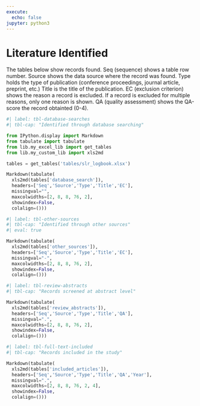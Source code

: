 ```yaml
---
execute:
  echo: false
jupyter: python3
---
```

# Literature Identified {#appendix-e}

The tables below show records found. Seq (sequence) shows a table row number. Source shows the data source where the record was found. Type holds the type of publication (conference proceedings, journal article, preprint, etc.) Title is the title of the publication. EC (exclusion criterion) shows the reason a record is excluded. If a record is excluded for multiple reasons, only one reason is shown. QA (quality assessment) shows the QA-score the record obtainted (0-4).

\fontsize{9}{10}\selectfont

```python
#| label: tbl-database-searches
#| tbl-cap: "Identified through database searching"

from IPython.display import Markdown
from tabulate import tabulate
from lib.my_excel_lib import get_tables
from lib.my_custom_lib import xls2md

tables = get_tables('tables/slr_logbook.xlsx')

Markdown(tabulate(
  xls2md(tables['database_search']),
  headers=['Seq','Source','Type','Title','EC'],
  missingval="",
  maxcolwidths=[2, 8, 8, 76, 2],
  showindex=False,
  colalign=()))
```


```python
#| label: tbl-other-sources
#| tbl-cap: "Identified through other sources"
#| eval: true

Markdown(tabulate(
  xls2md(tables['other_sources']),
  headers=['Seq','Source','Type','Title','EC'],
  missingval="-",
  maxcolwidths=[2, 8, 8, 76, 2],
  showindex=False,
  colalign=()))
```

```python
#| label: tbl-review-abstracts
#| tbl-cap: "Records screened at abstract level"

Markdown(tabulate(
  xls2md(tables['review_abstracts']),
  headers=['Seq','Source','Type','Title','QA'],
  missingval=".",
  maxcolwidths=[2, 8, 8, 76, 2],
  showindex=False,
  colalign=()))
```

```python
#| label: tbl-full-text-included
#| tbl-cap: "Records included in the study"

Markdown(tabulate(
  xls2md(tables['included_articles']),
  headers=['Seq','Source','Type','Title','QA','Year'],
  missingval=".",
  maxcolwidths=[2, 8, 8, 76, 2, 4],
  showindex=False,
  colalign=()))
```

\fontsize{11}{12}\selectfont
